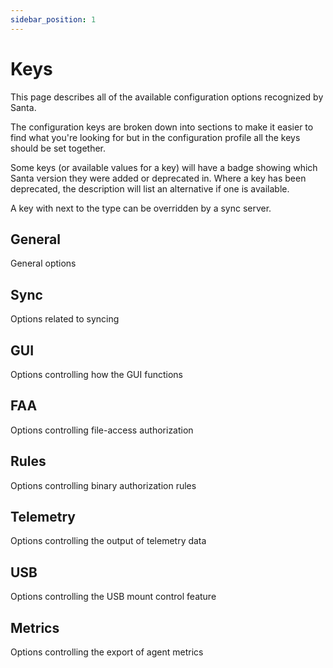 ```yaml
---
sidebar_position: 1
---
```



# Keys

This page describes all of the available configuration options recognized by
Santa.

The configuration keys are broken down into sections to make it easier to find
what you're looking for but in the configuration profile all the keys should be
set together.

Some keys (or available values for a key) will have a badge showing which Santa
version they were added or deprecated in. Where a key has been deprecated, the
description will list an alternative if one is available.

A key with <RefreshCcwIcon className="size-3" /> next to the type can be
overridden by a sync server.

## General

General options

<ConfigKeyList list={SantaConfigKeyGroups.general} />

## Sync

Options related to syncing

<ConfigKeyList list={SantaConfigKeyGroups.sync} />

## GUI

Options controlling how the GUI functions

<ConfigKeyList list={SantaConfigKeyGroups.gui} />

## FAA

Options controlling file-access authorization

<ConfigKeyList list={SantaConfigKeyGroups.faa} />

## Rules

Options controlling binary authorization rules

<ConfigKeyList list={SantaConfigKeyGroups.rules} />

## Telemetry

Options controlling the output of telemetry data

<ConfigKeyList list={SantaConfigKeyGroups.telemetry} />

## USB

Options controlling the USB mount control feature

<ConfigKeyList list={SantaConfigKeyGroups.usb} />

## Metrics

Options controlling the export of agent metrics

<ConfigKeyList list={SantaConfigKeyGroups.metrics} />
